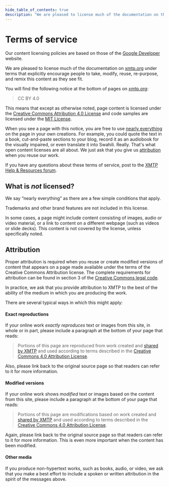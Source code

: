```yaml
---
hide_table_of_contents: true
description: "We are pleased to license much of the documentation on this site under terms that explicitly encourage people to take, modify, reuse, re-purpose, and remix this content as they see fit."
---
```



# Terms of service

Our content licensing policies are based on those of the [Google Developer](https://developers.google.com/site-policies) website.

We are pleased to license much of the documentation on [xmtp.org](https://xmtp.org/) under terms that explicitly encourage people to take, modify, reuse, re-purpose, and remix this content as they see fit.

You will find the following notice at the bottom of pages on [xmtp.org](https://xmtp.org/):

> CC BY 4.0

This means that except as otherwise noted, page content is licensed under the [Creative Commons Attribution 4.0 License](https://creativecommons.org/licenses/by/4.0/) and code samples are licensed under the [MIT License](http://opensource.org/licenses/MIT).

When you see a page with this notice, you are free to use [nearly everything](#what-is-not-licensed) on the page in your own creations. For example, you could quote the text in a book, cut-and-paste sections to your blog, record it as an audiobook for the visually impaired, or even translate it into Swahili. Really. That's what open content licenses are all about. We just ask that you give us [attribution](#attribution) when you reuse our work.

If you have any questions about these terms of service, post to the [XMTP Help & Resources forum](https://community.xmtp.org/c/help/9).

## What is _not_ licensed?

We say “nearly everything” as there are a few simple conditions that apply.

Trademarks and other brand features are not included in this license.

In some cases, a page might include content consisting of images, audio or video material, or a link to content on a different webpage (such as videos or slide decks). This content is not covered by the license, unless specifically noted.

## Attribution

Proper attribution is required when you reuse or create modified versions of content that appears on a page made available under the terms of the Creative Commons Attribution license. The complete requirements for attribution can be found in section 3 of the [Creative Commons legal code](https://creativecommons.org/licenses/by/4.0/legalcode).

In practice, we ask that you provide attribution to XMTP to the best of the ability of the medium in which you are producing the work.

There are several typical ways in which this might apply:

#### Exact reproductions

If your online work _exactly reproduces_ text or images from this site, in whole or in part, please include a paragraph at the bottom of your page that reads:

>Portions of this page are reproduced from work created and [shared by XMTP](https://xmtp.org/terms) and used according to terms described in the [Creative Commons 4.0 Attribution License](https://creativecommons.org/licenses/by/4.0/).

Also, please link back to the original source page so that readers can refer to it for more information.

#### Modified versions

If your online work shows _modified_ text or images based on the content from this site, please include a paragraph at the bottom of your page that reads:

>Portions of this page are modifications based on work created and [shared by XMTP](https://xmtp.org/terms) and used according to terms described in the [Creative Commons 4.0 Attribution License](https://creativecommons.org/licenses/by/4.0/).

Again, please link back to the original source page so that readers can refer to it for more information. This is even more important when the content has been modified.

#### Other media

If you produce non-hypertext works, such as books, audio, or video, we ask that you make a best effort to include a spoken or written attribution in the spirit of the messages above.

<br/>
<FeedbackWidget />

